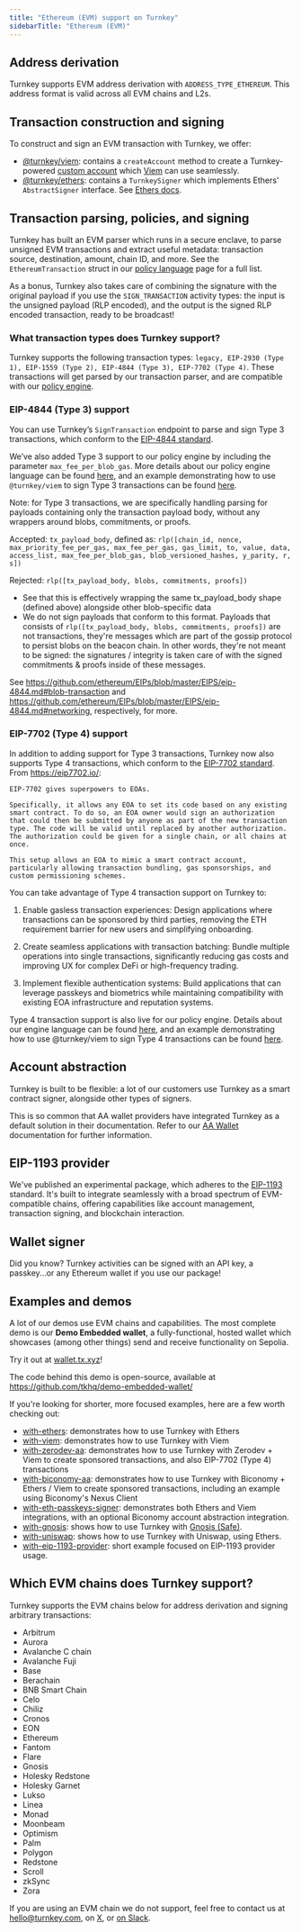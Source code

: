 ```yaml
---
title: "Ethereum (EVM) support on Turnkey"
sidebarTitle: "Ethereum (EVM)"
---
```


## Address derivation

Turnkey supports EVM address derivation with `ADDRESS_TYPE_ETHEREUM`. This address format is valid across all EVM chains and L2s.

## Transaction construction and signing

To construct and sign an EVM transaction with Turnkey, we offer:

- [@turnkey/viem](https://github.com/tkhq/sdk/tree/main/packages/viem): contains a `createAccount` method to create a Turnkey-powered [custom account](https://viem.sh/docs/accounts/local) which [Viem](https://viem.sh/) can use seamlessly.
- [@turnkey/ethers](https://github.com/tkhq/sdk/tree/main/packages/ethers): contains a `TurnkeySigner` which implements Ethers' `AbstractSigner` interface. See [Ethers docs](https://docs.ethers.org/v6/api/providers/abstract-signer/#AbstractSigner).

## Transaction parsing, policies, and signing

Turnkey has built an EVM parser which runs in a secure enclave, to parse unsigned EVM transactions and extract useful metadata: transaction source, destination, amount, chain ID, and more. See the `EthereumTransaction` struct in our [policy language](/concepts/policies/language) page for a full list.

As a bonus, Turnkey also takes care of combining the signature with the original payload if you use the `SIGN_TRANSACTION` activity types: the input is the unsigned payload (RLP encoded), and the output is the signed RLP encoded transaction, ready to be broadcast\!

### What transaction types does Turnkey support?

Turnkey supports the following transaction types: `legacy, EIP-2930 (Type 1), EIP-1559 (Type 2), EIP-4844 (Type 3), EIP-7702 (Type 4)`. These transactions will get parsed by our transaction parser, and are compatible with our [policy engine](https://docs.turnkey.com/concepts/policies/overview).

### EIP-4844 (Type 3) support

You can use Turnkey’s `SignTransaction` endpoint to parse and sign Type 3 transactions, which conform to the [EIP-4844 standard](https://github.com/ethereum/EIPs/blob/master/EIPS/eip-4844.md).

We’ve also added Type 3 support to our policy engine by including the parameter `max_fee_per_blob_gas`. More details about our policy engine language can be found [here](https://docs.turnkey.com/concepts/policies/language#struct), and an example demonstrating how to use `@turnkey/viem` to sign Type 3 transactions can be found [here](https://github.com/tkhq/sdk/blob/main/examples/with-viem/src/eip4844/signTransaction.ts).

Note: for Type 3 transactions, we are specifically handling parsing for payloads containing only the transaction payload body, without any wrappers around blobs, commitments, or proofs.

Accepted: `tx_payload_body`, defined as: `rlp([chain_id, nonce, max_priority_fee_per_gas, max_fee_per_gas, gas_limit, to, value, data, access_list, max_fee_per_blob_gas, blob_versioned_hashes, y_parity, r, s])`

Rejected: `rlp([tx_payload_body, blobs, commitments, proofs])`

- See that this is effectively wrapping the same tx_payload_body shape (defined above) alongside other blob-specific data
- We do not sign payloads that conform to this format. Payloads that consists of `rlp([tx_payload_body, blobs, commitments, proofs])` are not transactions, they're messages which are part of the gossip protocol to persist blobs on the beacon chain. In other words, they're not meant to be signed: the signatures / integrity is taken care of with the signed commitments & proofs inside of these messages.

See https://github.com/ethereum/EIPs/blob/master/EIPS/eip-4844.md#blob-transaction and https://github.com/ethereum/EIPs/blob/master/EIPS/eip-4844.md#networking, respectively, for more.

### EIP-7702 (Type 4) support

In addition to adding support for Type 3 transactions, Turnkey now also supports Type 4 transactions, which conform to the [EIP-7702 standard](https://github.com/ethereum/EIPs/blob/master/EIPS/eip-7702.md). From https://eip7702.io/:

```
EIP-7702 gives superpowers to EOAs.

Specifically, it allows any EOA to set its code based on any existing smart contract. To do so, an EOA owner would sign an authorization that could then be submitted by anyone as part of the new transaction type. The code will be valid until replaced by another authorization. The authorization could be given for a single chain, or all chains at once.

This setup allows an EOA to mimic a smart contract account, particularly allowing transaction bundling, gas sponsorships, and custom permissioning schemes.
```

You can take advantage of Type 4 transaction support on Turnkey to:

1. Enable gasless transaction experiences: Design applications where transactions can be sponsored by third parties, removing the ETH requirement barrier for new users and simplifying onboarding.

2. Create seamless applications with transaction batching: Bundle multiple operations into single transactions, significantly reducing gas costs and improving UX for complex DeFi or high-frequency trading.

3. Implement flexible authentication systems: Build applications that can leverage passkeys and biometrics while maintaining compatibility with existing EOA infrastructure and reputation systems.

Type 4 transaction support is also live for our policy engine. Details about our engine language can be found [here](https://docs.turnkey.com/concepts/policies/language#struct), and an example demonstrating how to use @turnkey/viem to sign Type 4 transactions can be found [here](https://github.com/tkhq/sdk/blob/main/examples/with-viem/src/eip7702/signTransaction.ts).

## Account abstraction

Turnkey is built to be flexible: a lot of our customers use Turnkey as a smart contract signer, alongside other types of signers.

This is so common that AA wallet providers have integrated Turnkey as a default solution in their documentation. Refer to our [AA Wallet](/reference/aa-wallets) documentation for further information.

## EIP-1193 provider

We've published an experimental package, which adheres to the [EIP-1193](https://eips.ethereum.org/EIPS/eip-1193) standard. It's built to integrate seamlessly with a broad spectrum of EVM-compatible chains, offering capabilities like account management, transaction signing, and blockchain interaction.

## Wallet signer

Did you know? Turnkey activities can be signed with an API key, a passkey...or any Ethereum wallet if you use our package\!

## Examples and demos

A lot of our demos use EVM chains and capabilities. The most complete demo is our **Demo Embedded wallet**, a fully-functional, hosted wallet which showcases (among other things) send and receive functionality on Sepolia.

Try it out at [wallet.tx.xyz](https://wallet.tx.xyz)\!

The code behind this demo is open-source, available at https://github.com/tkhq/demo-embedded-wallet/

If you're looking for shorter, more focused examples, here are a few worth checking out:

- [with-ethers](https://github.com/tkhq/sdk/tree/main/examples/with-ethers): demonstrates how to use Turnkey with Ethers
- [with-viem](https://github.com/tkhq/sdk/tree/main/examples/with-viem): demonstrates how to use Turnkey with Viem
- [with-zerodev-aa](https://github.com/tkhq/sdk/tree/main/examples/with-zerodev-aa): demonstrates how to use Turnkey with Zerodev + Viem to create sponsored transactions, and also EIP-7702 (Type 4) transactions
- [with-biconomy-aa](https://github.com/tkhq/sdk/tree/main/examples/with-biconomy-aa): demonstrates how to use Turnkey with Biconomy + Ethers / Viem to create sponsored transactions, including an example using Biconomy's Nexus Client
- [with-eth-passkeys-signer](https://github.com/tkhq/sdk/tree/main/examples/with-eth-passkeys-galore): demonstrates both Ethers and Viem integrations, with an optional Biconomy account abstraction integration.
- [with-gnosis](https://github.com/tkhq/sdk/tree/main/examples/with-gnosis): shows how to use Turnkey with [Gnosis (Safe)](https://safe.global/).
- [with-uniswap](https://github.com/tkhq/sdk/tree/main/examples/with-uniswap): shows how to use Turnkey with Uniswap, using Ethers.
- [with-eip-1193-provider](https://github.com/tkhq/sdk/tree/main/examples/with-eip-1193-provider): short example focused on EIP-1193 provider usage.

## Which EVM chains does Turnkey support?

Turnkey supports the EVM chains below for address derivation and signing arbitrary transactions:

- Arbitrum
- Aurora
- Avalanche C chain
- Avalanche Fuji
- Base
- Berachain
- BNB Smart Chain
- Celo
- Chiliz
- Cronos
- EON
- Ethereum
- Fantom
- Flare
- Gnosis
- Holesky Redstone
- Holesky Garnet
- Lukso
- Linea
- Monad
- Moonbeam
- Optimism
- Palm
- Polygon
- Redstone
- Scroll
- zkSync
- Zora

If you are using an EVM chain we do not support, feel free to contact us at [hello@turnkey.com](mailto:hello@turnkey.com), on [X](https://x.com/turnkeyhq/), or [on Slack](https://join.slack.com/t/clubturnkey/shared_invite/zt-31v4yhgw6-PwBzyNsWCCBTk2xft3EoHQ).
